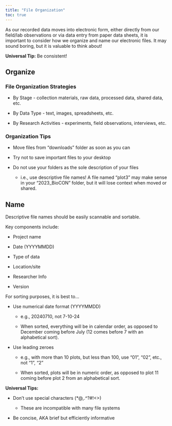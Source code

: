 ```yaml
---
title: "File Organization"
toc: true
---
```


As our recorded data moves into electronic form, either directly from our field/lab observations or via data entry from paper data sheets, it is important to consider how we organize and name our electronic files. It may sound boring, but it is valuable to think about!

**Universal Tip:** Be consistent!

## Organize

### File Organization Strategies

-   By Stage - collection materials, raw data, processed data, shared data, etc.

-   By Data Type - text, images, spreadsheets, etc.

-   By Research Activities - experiments, field observations, interviews, etc.

### Organization Tips

-   Move files from "downloads" folder as soon as you can

-   Try not to save important files to your desktop

-   Do not use your folders as the sole description of your files

    -   i.e., use descriptive file names! A file named "plot3" may make sense in your "2023_BioCON" folder, but it will lose context when moved or shared.

## Name

Descriptive file names should be easily scannable and sortable.

Key components include:

-   Project name

-   Date (YYYYMMDD)

-   Type of data

-   Location/site

-   Researcher Info

-   Version

For sorting purposes, it is best to...

-   Use numerical date format (YYYYMMDD)

    -   e.g., 20240710, not 7-10-24

    -   When sorted, everything will be in calendar order, as opposed to December coming before July (12 comes before 7 with an alphabetical sort).

-   Use leading zeroes

    -   e.g., with more than 10 plots, but less than 100, use "01", "02", etc., not "1", "2"

    -   When sorted, plots will be in numeric order, as opposed to plot 11 coming before plot 2 from an alphabetical sort.

**Universal Tips:**

-   Don't use special characters (\*\@,.\^?#!\<\>)

    -   These are incompatible with many file systems

-   Be concise, AKA brief but efficiently informative

